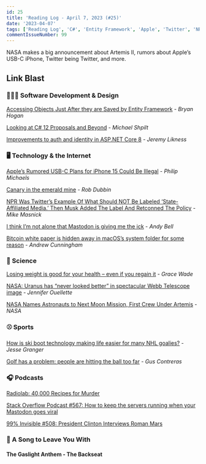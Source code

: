 ```yaml
---
id: 25
title: 'Reading Log - April 7, 2023 (#25)'
date: '2023-04-07'
tags: ['Reading Log', 'C#', 'Entity Framework', 'Apple', 'Twitter', 'NPR', 'NASA', 'Space']
commentIssueNumber: 99
---
```


NASA makes a big announcement about Artemis II, rumors about Apple’s USB-C iPhone, Twitter being Twitter, and more.

## Link Blast

### 👨🏼‍💻 Software Development & Design

[Accessing Objects Just After they are Saved by Entity Framework](https://nodogmablog.bryanhogan.net/2023/04/accessing-objects-just-after-they-are-saved-by-entity-framework/) - *Bryan Hogan*

[Looking at C# 12 Proposals and Beyond](https://michaelscodingspot.com/csharp-12-proposals/) - *Michael Shpilt*

[Improvements to auth and identity in ASP.NET Core 8](https://devblogs.microsoft.com/dotnet/improvements-auth-identity-aspnetcore-8/) - *Jeremy Likness*

### 🖥 Technology & the Internet

[Apple’s Rumored USB-C Plans for iPhone 15 Could Be Illegal](https://www.tomsguide.com/news/apples-rumored-usb-c-plans-for-iphone-15-could-be-illegal) - *Philip Michaels*

[Canary in the emerald mine](https://www.theverge.com/23653556/tweetbot-twitter-api-elon-musk-mastodon) - *Rob Dubbin*

[NPR Was Twitter’s Example Of What Should NOT Be Labeled ‘State-Affiliated Media.’ Then Musk Added The Label And Retconned The Policy](https://www.techdirt.com/2023/04/05/npr-was-twitters-example-of-what-should-not-be-labeled-state-affiliated-media-then-musk-added-the-label-and-retconned-the-policy/) - *Mike Masnick*

[I think I’m not alone that Mastodon is giving me the ick](https://andy-bell.co.uk/i-think-im-not-alone-that-mastodon-is-giving-me-the-ick/) - *Andy Bell*

[Bitcoin white paper is hidden away in macOS’s system folder for some reason](https://arstechnica.com/gadgets/2023/04/bitcoin-whitepaper-is-hidden-away-in-macoss-system-folders-for-some-reason/) - *Andrew Cunningham*

### 🔬 Science

[Losing weight is good for your health – even if you regain it](https://www.newscientist.com/article/2366432-losing-weight-is-good-for-your-health-even-if-you-regain-it/) - *Grace Wade*

[NASA: Uranus has “never looked better” in spectacular Webb Telescope image](https://arstechnica.com/science/2023/04/stunning-new-webb-telescope-image-showcases-nested-rings-of-uranus/) - *Jennifer Ouellette*

[NASA Names Astronauts to Next Moon Mission, First Crew Under Artemis](https://www.nasa.gov/press-release/nasa-names-astronauts-to-next-moon-mission-first-crew-under-artemis) - *NASA*

### ⚾ Sports

[How is ski boot technology making life easier for many NHL goalies?](https://theathletic.com/4366629/2023/04/06/nhl-goalie-skates-bauer-konekt/) - *Jesse Granger*

[Golf has a problem: people are hitting the ball too far](https://www.npr.org/2023/04/06/1167772714/golf-ball-change-rule-augusta-tiger-woods-pros-courses) - *Gus Contreras*

### 🎧 Podcasts

[Radiolab: 40,000 Recipes for Murder](https://radiolab.org/episodes/40000-recipes-murder)

[Stack Overflow Podcast #567: How to keep the servers running when your Mastodon goes viral](https://stackoverflow.blog/2023/03/31/how-to-keep-the-servers-running-when-your-mastodon-goes-viral/)

[99% Invisible #508: President Clinton Interviews Roman Mars](https://podcasts.apple.com/ca/podcast/508-president-clinton-interviews-roman-mars/id394775318?i=1000580110425)

### 🎵 A Song to Leave You With

#### The Gaslight Anthem - The Backseat

<YouTubeEmbed
    id="TX0psH6zH7g"
    title="The Gaslight Anthem - The Backseat"
/>
